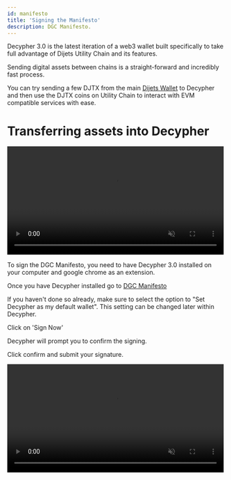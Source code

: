 ```yaml
---
id: manifesto
title: 'Signing the Manifesto'
description: DGC Manifesto.
---
```


Decypher 3.0 is the latest iteration of a web3 wallet built specifically to take full advantage of Dijets Utility Chain and its features.

Sending digital assets between chains is a straight-forward and incredibly fast process. 

You can try sending a few DJTX from the main [Dijets Wallet](https://wallet.dijets.io) to Decypher and then use the DJTX coins on Utility Chain to interact with EVM compatible services with ease.

# Transferring assets into Decypher

<video width="99%" muted playsInline controls="true">
  <source
    src="/docs/videos/decypher-transfer.mp4"
    type="video/mp4"
    muted
    playsInline
  />
</video>

To sign the DGC Manifesto, you need to have Decypher 3.0 installed on your computer and google chrome as an extension.

Once you have Decypher installed go to [DGC Manifesto](https://dijets.io/manifesto.html)

If you haven't done so already, make sure to select the option to "Set Decypher as my default wallet". This setting can be changed later within Decypher.

Click on 'Sign Now'

Decypher will prompt you to confirm the signing. 

Click confirm and submit your signature. 

<video width="99%" muted playsInline controls="true">
  <source
    src="/docs/videos/sign-manifesto.mp4"
    type="video/mp4"
    muted
    playsInline
  />
</video>

